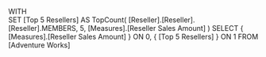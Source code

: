 WITH   
SET [Top 5 Resellers] AS
	TopCount( [Reseller].[Reseller].[Reseller].MEMBERS,
			   5,
			  [Measures].[Reseller Sales Amount] )
SELECT
	{ [Measures].[Reseller Sales Amount] } ON 0,
	{ [Top 5 Resellers] } ON 1
FROM
	[Adventure Works]


